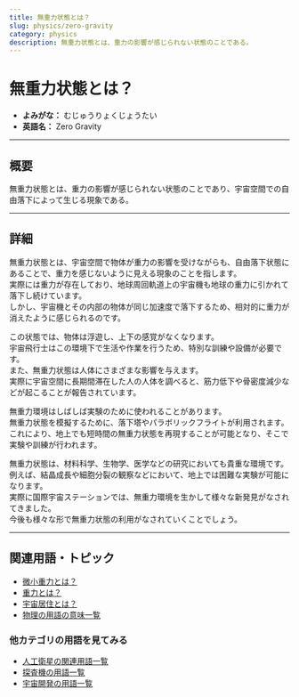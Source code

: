 ```yaml
---
title: 無重力状態とは？
slug: physics/zero-gravity
category: physics
description: 無重力状態とは、重力の影響が感じられない状態のことである。
---
```



<Head>
  <script type="application/ld+json">
    {`{
      "@context": "https://schema.org",
      "@type": "DefinedTerm",
      "name": "無重力とは？",
      "inDefinedTermSet": "https://www.space-portal.org",
      "termCode": "physics/zero-gravity",
      "description": "無重力状態とは、重力の影響が感じられない状態のことである。",
      "url": "https://www.space-portal.org/docs/physics/zero-gravity"
    }`}
  </script>
</Head>

# 無重力状態とは？

- **よみがな：** むじゅうりょくじょうたい  
- **英語名：** Zero Gravity  

---

## 概要

無重力状態とは、重力の影響が感じられない状態のことであり、宇宙空間での自由落下によって生じる現象である。

---

## 詳細

無重力状態とは、宇宙空間で物体が重力の影響を受けながらも、自由落下状態にあることで、重力を感じないように見える現象のことを指します。  
実際には重力が存在しており、地球周回軌道上の宇宙機も地球の重力に引かれて落下し続けています。  
しかし、宇宙機とその内部の物体が同じ加速度で落下するため、相対的に重力が消えたように感じられるのです。  

この状態では、物体は浮遊し、上下の感覚がなくなります。  
宇宙飛行士はこの環境下で生活や作業を行うため、特別な訓練や設備が必要です。  
また、無重力状態は人体にさまざまな影響を与えます。  
実際に宇宙空間に長期間滞在した人の人体を調べると、筋力低下や骨密度減少などが起こることが報告されています。  

無重力環境はしばしば実験のために使われることがあります。  
無重力状態を模擬するために、落下塔やパラボリックフライトが利用されます。  
これにより、地上でも短時間の無重力状態を再現することが可能となり、そこで実験や訓練が行われます。  

無重力状態は、材料科学、生物学、医学などの研究においても貴重な環境です。  
例えば、結晶成長や細胞分裂の観察などにおいて、地上では困難な実験が可能になります。  
実際に国際宇宙ステーションでは、無重力環境を生かして様々な新発見がなされてきました。  
今後も様々な形で無重力状態の利用がなされていくことでしょう。  

---

## 関連用語・トピック

- [微小重力とは？](/physics/microgravity)
- [重力とは？](/physics/gravity)
- [宇宙居住とは？](/environment/space-habitation)
- [物理の用語の意味一覧](/category/physics)

### 他カテゴリの用語を見てみる
- [人工衛星の関連用語一覧](/category/satellite)
- [探査機の用語一覧](/category/explorer)
- [宇宙開発の用語一覧](/category/glossary)
